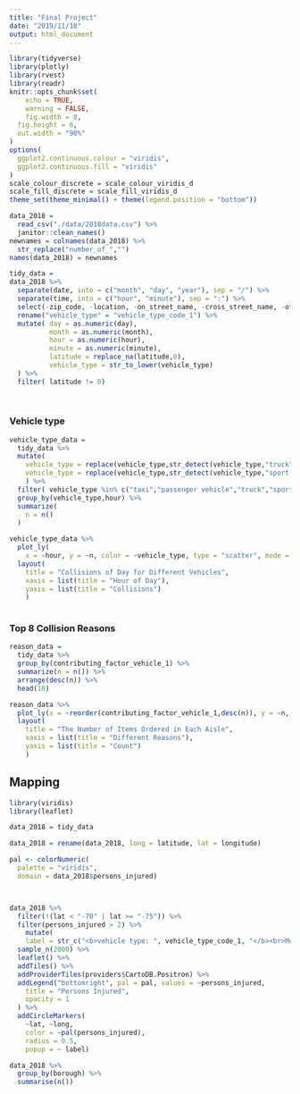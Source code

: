 ```yaml
---
title: "Final Project"
date: "2019/11/10"
output: html_document
---
```


```r
library(tidyverse)
library(plotly)
library(rvest)
library(readr)
knitr::opts_chunk$set(
	echo = TRUE,
	warning = FALSE,
	fig.width = 8, 
  fig.height = 6,
  out.width = "90%"
)
options(
  ggplot2.continuous.colour = "viridis",
  ggplot2.continuous.fill = "viridis"
)
scale_colour_discrete = scale_colour_viridis_d
scale_fill_discrete = scale_fill_viridis_d
theme_set(theme_minimal() + theme(legend.position = "bottom"))
```

```r
data_2018 = 
  read_csv("./data/2018data.csv") %>% 
  janitor::clean_names() 
newnames = colnames(data_2018) %>% 
  str_replace("number_of_","") 
names(data_2018) = newnames

tidy_data = 
data_2018 %>% 
  separate(date, into = c("month", "day", "year"), sep = "/") %>% 
  separate(time, into = c("hour", "minute"), sep = ":") %>%
  select(-zip_code, -location, -on_street_name, -cross_street_name, -off_street_name,-collision_id,-year) %>% 
  rename("vehicle_type" = "vehicle_type_code_1") %>% 
  mutate( day = as.numeric(day),
          month = as.numeric(month),
          hour = as.numeric(hour),
          minute = as.numeric(minute),
          latitude = replace_na(latitude,0),
          vehicle_type = str_to_lower(vehicle_type)
  ) %>%
  filter( latitude != 0)
  
  
```


### Vehicle type
```r
vehicle_type_data = 
  tidy_data %>% 
  mutate(
    vehicle_type = replace(vehicle_type,str_detect(vehicle_type,"truck"),"truck"),
    vehicle_type = replace(vehicle_type,str_detect(vehicle_type,"sport utility"),"sport utility vehicle")
    ) %>% 
  filter( vehicle_type %in% c("taxi","passenger vehicle","truck","sport utility vehicle")) %>% 
  group_by(vehicle_type,hour) %>% 
  summarize(
    n = n()
  )

vehicle_type_data %>% 
  plot_ly(
    x = ~hour, y = ~n, color = ~vehicle_type, type = "scatter", mode = "line") %>% 
  layout(
    title = "Collisions of Day for Different Vehicles",
    xaxis = list(title = "Hour of Day"),
    yaxis = list(title = "Collisions")
    )
  
```


### Top 8 Collision Reasons
```r
reason_data = 
  tidy_data %>%
  group_by(contributing_factor_vehicle_1) %>%
  summarize(n = n()) %>% 
  arrange(desc(n)) %>% 
  head(10)

reason_data %>% 
  plot_ly(x = ~reorder(contributing_factor_vehicle_1,desc(n)), y = ~n, color = ~contributing_factor_vehicle_1 ,type = "bar") %>% 
  layout(
    title = "The Number of Items Ordered in Each Aisle",
    xaxis = list(title = "Different Reasons"),
    yaxis = list(title = "Count")
    )

```

## Mapping

```r
library(viridis)
library(leaflet)
```

```r
data_2018 = tidy_data

data_2018 = rename(data_2018, long = latitude, lat = longitude)

pal <- colorNumeric(
  palette = "viridis",
  domain = data_2018$persons_injured)



data_2018 %>% 
  filter(!(lat < "-70" | lat >= "-75")) %>% 
  filter(persons_injured > 2) %>% 
    mutate(
    label = str_c("<b>vehicle type: ", vehicle_type_code_1, "</b><br>Month: ", month , sep = "") ) %>% 
  sample_n(2000) %>% 
  leaflet() %>% 
  addTiles() %>%
  addProviderTiles(providers$CartoDB.Positron) %>% 
  addLegend("bottomright", pal = pal, values = ~persons_injured,
    title = "Persons Injured",
    opacity = 1
  ) %>% 
  addCircleMarkers(
    ~lat, ~long,
    color = ~pal(persons_injured),
    radius = 0.5,
    popup = ~ label) 

data_2018 %>% 
  group_by(borough) %>% 
  summarise(n())

```




